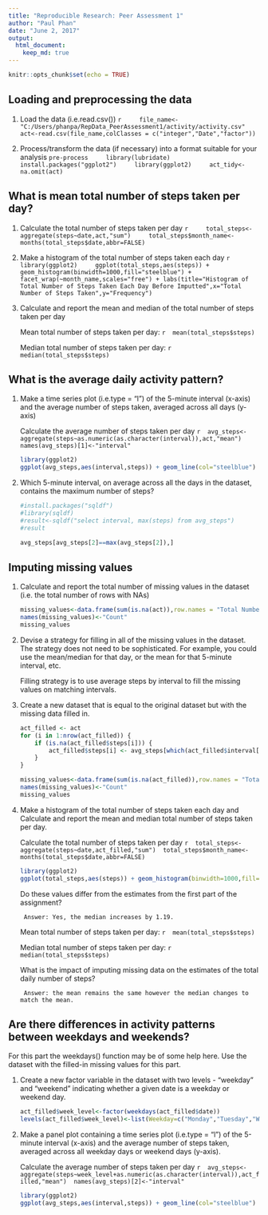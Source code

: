 ```yaml
---
title: "Reproducible Research: Peer Assessment 1"
author: "Paul Phan"
date: "June 2, 2017"
output: 
  html_document:
    keep_md: true
---
```


```r
knitr::opts_chunk$set(echo = TRUE)
```


## Loading and preprocessing the data
1. Load the data (i.e.read.csv())
    ```r
    file_name<-"C:/Users/phanpa/RepData_PeerAssessment1/activity/activity.csv"
    act<-read.csv(file_name,colClasses = c("integer","Date","factor"))
    ```
    
2. Process/transform the data (if necessary) into a format suitable for your analysis
    ```pre-process
    library(lubridate)
    install.packages("ggplot2")
    library(ggplot2)
    act_tidy<-na.omit(act)
    ```


## What is mean total number of steps taken per day?
1. Calculate the total number of steps taken per day
    ```r
    total_steps<-aggregate(steps~date,act,"sum")
    total_steps$month_name<-months(total_steps$date,abbr=FALSE)
    ```
    
2. Make a histogram of the total number of steps taken each day
    ```r
    library(ggplot2)
    ggplot(total_steps,aes(steps)) + geom_histogram(binwidth=1000,fill="steelblue") + facet_wrap(~month_name,scales="free") + labs(title="Histogram of Total Number of Steps Taken Each Day Before Imputted",x="Total Number of Steps Taken",y="Frequency")
    ```

3. Calculate and report the mean and median of the total number of steps taken per day
    
    Mean total number of steps taken per day:
    ```r
    mean(total_steps$steps)
    ``` 
    
    Median total number of steps taken per day:
    ```r
    median(total_steps$steps)
    ``` 


## What is the average daily activity pattern?
1. Make a time series plot (i.e.type = "l") of the 5-minute interval (x-axis) and the average number of steps taken, averaged across all days (y-axis)

    Calculate the average number of steps taken per day
    ```r
    avg_steps<-aggregate(steps~as.numeric(as.character(interval)),act,"mean")
    names(avg_steps)[1]<-"interval"
    ```

    ```r
    library(ggplot2)
    ggplot(avg_steps,aes(interval,steps)) + geom_line(col="steelblue") + labs(title="Time Series of Average Number of Steps Taken All Days Before Imputted",x="5 Minute Interval",y="Average Steps Taken")
    ```

2. Which 5-minute interval, on average across all the days in the dataset, contains the maximum number of steps?

    ```r
    #install.packages("sqldf")
    #library(sqldf)
    #result<-sqldf("select interval, max(steps) from avg_steps")
    #result
    
    avg_steps[avg_steps[2]==max(avg_steps[2]),]
    ```

## Imputing missing values
1. Calculate and report the total number of missing values in the dataset (i.e. the total number of rows with NAs)

    ```r
    missing_values<-data.frame(sum(is.na(act)),row.names = "Total Number of missing values:")
    names(missing_values)<-"Count"
    missing_values
    ```

2. Devise a strategy for filling in all of the missing values in the dataset. The strategy does not need to be sophisticated. For example, you could use the mean/median for that day, or the mean for that 5-minute interval, etc.

    Filling strategy is to use average steps by interval to fill the missing values on matching intervals.

3. Create a new dataset that is equal to the original dataset but with the missing data filled in.
    
    ```r
    act_filled <- act 
    for (i in 1:nrow(act_filled)) {
        if (is.na(act_filled$steps[i])) {
            act_filled$steps[i] <- avg_steps[which(act_filled$interval[i] == avg_steps$interval), ]$steps
        }
    }
    ```
    
    ```r
    missing_values<-data.frame(sum(is.na(act_filled)),row.names = "Total Number of missing values:")
    names(missing_values)<-"Count"
    missing_values
    ```


4. Make a histogram of the total number of steps taken each day and Calculate and report the mean and median total number of steps taken per day.

    Calculate the total number of steps taken per day
    ```r
    total_steps<-aggregate(steps~date,act_filled,"sum")
    total_steps$month_name<-months(total_steps$date,abbr=FALSE)
    ```

    ```r
    library(ggplot2)
    ggplot(total_steps,aes(steps)) + geom_histogram(binwidth=1000,fill="steelblue") + facet_wrap(~month_name,scales="free") + labs(title="Histogram of Total Number of Steps Taken Each Day After Imputted",x="Total Number of Steps Taken",y="Frequency")
    ```

    Do these values differ from the estimates from the first part of the assignment? 
    
        Answer: Yes, the median increases by 1.19.
    
    Mean total number of steps taken per day:
    ```r
    mean(total_steps$steps)
    ``` 
    
    Median total number of steps taken per day:
    ```r
    median(total_steps$steps)
    ``` 
    
    What is the impact of imputing missing data on the estimates of the total daily number of steps?

        Answer: the mean remains the same however the median changes to match the mean.

## Are there differences in activity patterns between weekdays and weekends?

For this part the weekdays() function may be of some help here. Use the dataset with the filled-in missing values for this part.

1. Create a new factor variable in the dataset with two levels - "weekday" and "weekend" indicating whether a given date is a weekday or weekend day.

    ```r
    act_filled$week_level<-factor(weekdays(act_filled$date))
    levels(act_filled$week_level)<-list(Weekday=c("Monday","Tuesday","Wednesday","Thursday","Friday"),Weekend=c("Saturday","Sunday"))
    ```

2. Make a panel plot containing a time series plot (i.e.type = "l") of the 5-minute interval (x-axis) and the average number of steps taken, averaged across all weekday days or weekend days (y-axis).

    Calculate the average number of steps taken per day
    ```r
    avg_steps<-aggregate(steps~week_level+as.numeric(as.character(interval)),act_filled,"mean")
    names(avg_steps)[2]<-"interval"
    ```

    ```r
    library(ggplot2)
    ggplot(avg_steps,aes(interval,steps)) + geom_line(col="steelblue") + facet_wrap(~week_level,scales="free",ncol=1,nrow=2) + labs(title="Time Series of Average Number of Steps Taken All Days After Imputted",x="5 Minute Interval",y="Average Steps Taken")
    ```
